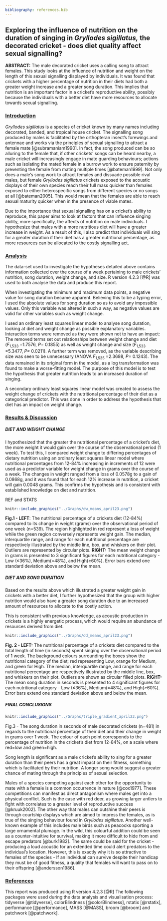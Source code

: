 ```yaml
---
bibliography: references.bib
---
```


## **Exploring the influence of nutrition on the duration of singing in *Gryllodes sigillatus,* the decorated cricket - does diet quality affect sexual signalling?**

**ABSTRACT:** The male decorated cricket uses a calling song to attract females. This study looks at the influence of nutrition and weight on the length of this sexual signalling displayed by individuals. It was found that crickets with a higher percentage of nutrition in their diets had both a greater weight increase and a greater song duration. This implies that nutrition is an important factor in a cricket's reproductive ability, possibly because the individuals with a better diet have more resources to allocate towards sexual signalling.

### [**Introduction**]{.underline}

*Gryllodes sigillatus* is a species of cricket known by many names including decorated, banded, and tropical house cricket. The signalling song produced by males is facilitated by the orthopteran insect's forewings and antennae and works via the principles of sexual signalling to attract a female mate [@subramaniam1990]. In fact, the song produced can be so alluring to the female that, if other crickets' songs can be heard nearby, a male cricket will increasingly engage in mate guarding behaviours; actions such as isolating the mated female in a burrow work to ensure paternity by preventing the female from mating multiple times [@bateman1999]. Not only does a male's song work to attract females and dissuade possible rival males, but female *Gryllodes sigillatus* crickets exposed to the acoustic displays of their own species reach their full mass quicker than females exposed to either heterospecific songs from different species or no songs at all [@bateman2005]. This would mean that the females are able to reach sexual maturity quicker when in the presence of viable mates.

Due to the importance that sexual signalling has on a cricket's ability to reproduce, this paper aims to look at factors that can influence singing ability, more specifically, the affects of nutrition on male individuals. I hypothesize that males with a more nutritious diet will have a greater increase in weight. As a result of this, I also predict that individuals will sing for a greater duration if their diet has a greater nutritional percentage, as more resources can be allocated to the costly signalling act.

### [**Analysis**]{.underline}

The data-set used to investigate the hypotheses detailed above contains information collected over the course of a week pertaining to male crickets' nutrition, song duration, weight change, and size. R version 4.2.3 [@R] was used to both analyse the data and produce this report.

When investigating the minimum and maximum data points, a negative value for song duration became apparent. Believing this to be a typing error, I used the absolute values for song duration so as to avoid any impossible values. Only this variable was altered in such a way, as negative values are valid for other variables such as weight change.

I used an ordinary least squares linear model to analyse song duration, looking at diet and weight change as possible explanatory variables. Interaction terms were removed as they were shown not to have an impact: The removed terms set out relationships between weight change and diet (*F*~1,533~ =1.7576, *P=* 0.1855) as well as weight change and size (*F*~1,533~ =5.3477, *P=* 0.0211). A further term was removed, as the variable describing size was seen to be unnecessary (ANOVA *F*~1,535~ =2.3698, *P=* 0.1243). The data remained in its original form in the model, as a log transformation was found to make a worse-fitting model. The purpose of this model is to test the hypothesis that greater nutrition leads to an increased duration of singing.

A secondary ordinary least squares linear model was created to assess the weight change of crickets with the nutritional percentage of their diet as a categorical predictor. This was done in order to address the hypothesis that diet has an impact on weight change.

### [**Results & Discussion**]{.underline}

##### **DIET AND WEIGHT CHANGE**

I hypothesized that the greater the nutritional percentage of a cricket's diet, the more weight it would gain over the course of the observational period (1 week). To test this, I compared weight change to differing percentages of dietary nutrition using an ordinary least squares linear model where nutritional percentages from 12-84% increasing in increments of 12 were used as a predictor variable for weight change in grams over the course of a week. The changes in weight ranged from a loss of 0.0578g to a gain of 0.0868g, and it was found that for each 12% increase in nutrition, a cricket will gain 0.0048 grams. This confirms the hypothesis and is consistent with established knowledge on diet and nutrition.

REF and STATS

```r
knitr::include_graphics("../Graphs/dw_means_april23.png")

```

**Fig.1 - LEFT**: The nutritional percentage of a crickets diet (12-84%) compared to its change in weight (grams) over the observational period of one week (n=539). The region highlighted in red represent a loss of weight while the green region conversely represents weight gain. The median, interquartile range, and range for each nutritional percentage are respectively illustrated by the middle line, box, and whiskers on their plot. Outliers are represented by circular plots. **RIGHT:** The mean weight change in grams is presented to 3 significant figures for each nutritional category - Low (≤36%), Medium(=48%), and High(≥60%). Error bars extend one standard deviation above and below the mean.

##### **DIET AND SONG DURATION**

Based on the results above which illustrated a greater weight gain in crickets with a better diet, I further hypothesized that the group with higher nutrition would also have a greater song duration due to an increased amount of resources to allocate to the costly action.

This is consistent with previous knowledge, as acoustic production in crickets is a highly energetic process, which would require an abundance of resources derived from diet.

```r
knitr::include_graphics("../Graphs/dd_means_april23.png")

```

**Fig. 2 - LEFT:** The nutritional percentage of a crickets diet compared to the total length of time (in seconds) spent singing over the observational period of 1 week. The background colours surrounding the boxes show the nutritional category of the diet; red representing Low, orange for Medium, and green for High. The median, interquartile range, and range for each nutritional percentage are respectively illustrated by the middle line, box, and whiskers on their plot. Outliers are shown as circular filled plots. **RIGHT:** The mean song duration in seconds is presented to 4 significant figures for each nutritional category - Low (≤36%), Medium(=48%), and High(≥60%). Error bars extend one standard deviation above and below the mean.

##### **FINAL CONCLUSIONS**

```r
knitr::include_graphics("../Graphs/triple_gradient_april23.png")

```

Fig.3 - The song duration in seconds of male decorated crickets (n=481) in regards to the nutritional percentage of their diet and their change in weight in grams over 1 week. The colour of each point corresponds to the percentage of nutrition in the cricket's diet from 12-84%, on a scale where red=low and green=high.

Song length is significant as a male cricket's ability to sing for a greater duration than their peers has a great impact on their fitness, something which is facilitated by their nutrition. A longer song would suggest a greater chance of mating through the principles of sexual selection.

Males of a species competing against each other for the opportunity to mate with a female is a common occurrence in nature [@cox1977]. These competitions can manifest as direct antagonism where males get into a physical conflict. Such is the case with red deer, as growing larger antlers to fight with correlates to a greater level of reproductive success [@kruuk2002]. The other way that males can outshine their peers is through courtship displays which are aimed to impress the females, as is true of the singing behaviour found in *Gryllodes sigillatus*. Another well-known example of this includes male birds such as peacocks sporting a large ornamental plumage. In the wild, this colourful addition could be seen as a counter-intuitive for survival, making it more difficult to hide from and escape predators [@burk1982]. The same could be said for the cricket - producing a loud acoustic for an extended time could alert predators to the individual's location. However, this is exactly why it is so attractive to females of the species - If an individual can survive despite their handicap they must be of good fitness, a quality that females will want to pass on to their offspring [@andersson1986].

### [**References**]{.underline}

This report was produced using R version 4.2.3 [@R] The following packages were used during the data analysis and visualisation process: tidyverse [@tidyverse], colorBlindness [@colorBlindness], rstatix [@rstatix], performance [@performance], MASS [@MASS], broom [@broom] and patchwork [@patchwork].
